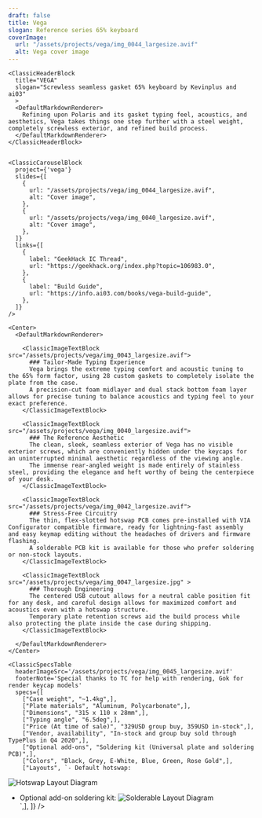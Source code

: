 ```yaml
---
draft: false
title: Vega
slogan: Reference series 65% keyboard
coverImage:
  url: "/assets/projects/vega/img_0044_largesize.avif"
  alt: Vega cover image
---
```


<DefaultLayout title={frontmatter.title}>

  <ClassicBlurredHeader src={frontmatter.coverImage.url} />

  <div class="container mx-auto">

    <ClassicHeaderBlock 
      title="VEGA"
      slogan="Screwless seamless gasket 65% keyboard by Kevinplus and ai03"
      >
      <DefaultMarkdownRenderer>
        Refining upon Polaris and its gasket typing feel, acoustics, and aesthetics, Vega takes things one step further with a steel weight, completely screwless exterior, and refined build process.
      </DefaultMarkdownRenderer>
    </ClassicHeaderBlock>


    <ClassicCarouselBlock 
      project={'vega'} 
      slides={[
        {
          url: "/assets/projects/vega/img_0044_largesize.avif",
          alt: "Cover image",
        },
        {
          url: "/assets/projects/vega/img_0040_largesize.avif",
          alt: "Cover image",
        },
      ]} 
      links={[
        {
          label: "GeekHack IC Thread",
          url: "https://geekhack.org/index.php?topic=106983.0",
        },
        {
          label: "Build Guide",
          url: "https://info.ai03.com/books/vega-build-guide",
        },
      ]}
    />

    <Center>
      <DefaultMarkdownRenderer>

        <ClassicImageTextBlock src="/assets/projects/vega/img_0043_largesize.avif">
          ### Tailor-Made Typing Experience
          Vega brings the extreme typing comfort and acoustic tuning to the 65% form factor, using 28 custom gaskets to completely isolate the plate from the case.  
          A precision-cut foam midlayer and dual stack bottom foam layer allows for precise tuning to balance acoustics and typing feel to your exact preference.
        </ClassicImageTextBlock>

        <ClassicImageTextBlock src="/assets/projects/vega/img_0040_largesize.avif">
          ### The Reference Aesthetic
          The clean, sleek, seamless exterior of Vega has no visible exterior screws, which are conveniently hidden under the keycaps for an uninterrupted minimal aesthetic regardless of the viewing angle.  
          The immense rear-angled weight is made entirely of stainless steel, providing the elegance and heft worthy of being the centerpiece of your desk.
        </ClassicImageTextBlock> 

        <ClassicImageTextBlock src="/assets/projects/vega/img_0042_largesize.avif">
          ### Stress-Free Circuitry
          The thin, flex-slotted hotswap PCB comes pre-installed with VIA Configurator compatible firmware, ready for lightning-fast assembly and easy keymap editing without the headaches of drivers and firmware flashing.  
          A solderable PCB kit is available for those who prefer soldering or non-stock layouts.
        </ClassicImageTextBlock> 

        <ClassicImageTextBlock src="/assets/projects/vega/img_0047_largesize.jpg" >
          ### Thorough Engineering
          The centered USB cutout allows for a neutral cable position fit for any desk, and careful design allows for maximized comfort and acoustics even with a hotswap structure.  
          Temporary plate retention screws aid the build process while also protecting the plate inside the case during shipping.
        </ClassicImageTextBlock>

      </DefaultMarkdownRenderer>
    </Center>

    <ClassicSpecsTable 
      headerImageSrc='/assets/projects/vega/img_0045_largesize.avif' 
      footerNote='Special thanks to TC for help with rendering, Gok for render keycap models'
      specs={[
        ["Case weight", "~1.4kg",],
        ["Plate materials", "Aluminum, Polycarbonate",],
        ["Dimensions", "315 x 110 x 28mm",],
        ["Typing angle", "6.5deg",],
        ["Price (At time of sale)", "329USD group buy, 359USD in-stock",],
        ["Vendor, availability", "In-stock and group buy sold through TypePlus in Q4 2020",],
        ["Optional add-ons", "Soldering kit (Universal plate and soldering PCB)",],
        ["Colors", "Black, Grey, E-White, Blue, Green, Rose Gold",],
        ["Layouts", `- Default hotswap:
![Hotswap Layout Diagram](/assets/projects/vega/img_0046_mediumsize.png)  
- Optional add-on soldering kit:
![Solderable Layout Diagram](/assets/projects/vega/img_0038_mediumsize.png)  
`,],
    ]} />

    <ClassicResourcesTable project='vega' />

  </div>

</DefaultLayout>